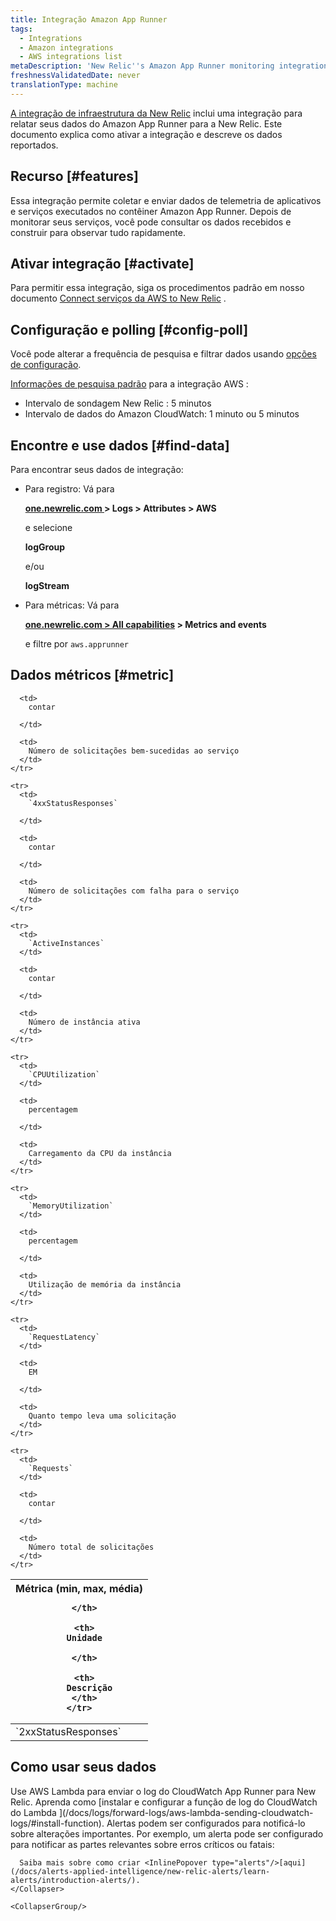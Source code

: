 ```yaml
---
title: Integração Amazon App Runner
tags:
  - Integrations
  - Amazon integrations
  - AWS integrations list
metaDescription: 'New Relic''s Amazon App Runner monitoring integration: what data it reports, and how to enable it.'
freshnessValidatedDate: never
translationType: machine
---
```


[A integração de infraestrutura da New Relic](/docs/infrastructure/integrations-getting-started/getting-started/introduction-infrastructure-integrations) inclui uma integração para relatar seus dados do Amazon App Runner para a New Relic. Este documento explica como ativar a integração e descreve os dados reportados.

## Recurso [#features]

Essa integração permite coletar e enviar dados de telemetria de aplicativos e serviços executados no contêiner Amazon App Runner. Depois de monitorar seus serviços, você pode consultar os dados recebidos e construir <InlinePopover type="dashboards"/>para observar tudo rapidamente.

## Ativar integração [#activate]

Para permitir essa integração, siga os procedimentos padrão em nosso documento [Connect serviços da AWS to New Relic](/docs/infrastructure/infrastructure-integrations/getting-started/connect-aws-integrations-infrastructure) .

## Configuração e polling [#config-poll]

Você pode alterar a frequência de pesquisa e filtrar dados usando [opções de configuração](/docs/integrations/new-relic-integrations/getting-started/configure-polling-frequency-data-collection-cloud-integrations).

[Informações de pesquisa padrão](/docs/infrastructure/amazon-integrations/aws-integrations-list/aws-polling-intervals-infrastructure-integrations) para a integração AWS :

* Intervalo de sondagem New Relic : 5 minutos
* Intervalo de dados do Amazon CloudWatch: 1 minuto ou 5 minutos

## Encontre e use dados [#find-data]

Para encontrar seus dados de integração:

* Para registro: Vá para

  <DNT>**[one.newrelic.com ](https://one.newrelic.com)> Logs > Attributes > AWS**</DNT>

  e selecione

  <DNT>**logGroup**</DNT>

  e/ou

  <DNT>**logStream**</DNT>

* Para métricas: Vá para

  <DNT>**[one.newrelic.com > All capabilities](https://one.newrelic.com/all-capabilities) > Metrics and events**</DNT>

  e filtre por `aws.apprunner`

## Dados métricos [#metric]

<table>
  <thead>
    <tr>
      <th style={{ width: "200px" }}>
        Métrica (min, max, média)  

      </th>

      <th>
        Unidade  

      </th>

      <th>
        Descrição
      </th>
    </tr>
  </thead>

  <tbody>
    <tr>
      <td>
        `2xxStatusResponses`
      </td>

      <td>
        contar  

      </td>

      <td>
        Número de solicitações bem-sucedidas ao serviço
      </td>
    </tr>

    <tr>
      <td>
        `4xxStatusResponses`  

      </td>

      <td>
        contar  

      </td>

      <td>
        Número de solicitações com falha para o serviço
      </td>
    </tr>

    <tr>
      <td>
        `ActiveInstances`
      </td>

      <td>
        contar  

      </td>

      <td>
        Número de instância ativa
      </td>
    </tr>

    <tr>
      <td>
        `CPUUtilization`
      </td>

      <td>
        percentagem  

      </td>

      <td>
        Carregamento da CPU da instância
      </td>
    </tr>

    <tr>
      <td>
        `MemoryUtilization`
      </td>

      <td>
        percentagem  

      </td>

      <td>
        Utilização de memória da instância
      </td>
    </tr>

    <tr>
      <td>
        `RequestLatency`
      </td>

      <td>
        EM  

      </td>

      <td>
        Quanto tempo leva uma solicitação
      </td>
    </tr>

    <tr>
      <td>
        `Requests`
      </td>

      <td>
        contar  

      </td>

      <td>
        Número total de solicitações
      </td>
    </tr>
  </tbody>
</table>

## Como usar seus dados

<CollapserGroup>
  <Collapser
    className="freq-link"
    id="logs"
    title="Registro de acesso"
  >
    Use AWS Lambda para enviar o log do CloudWatch App Runner para New Relic. Aprenda como [instalar e configurar a função de log do CloudWatch do Lambda ](/docs/logs/forward-logs/aws-lambda-sending-cloudwatch-logs/#install-function).
  </Collapser>

  <CollapserGroup>
    <Collapser
      className="freq-link"
      id="alerts"
      title="Criar alerta"
    >
      Alertas podem ser configurados para notificá-lo sobre alterações importantes. Por exemplo, um alerta pode ser configurado para notificar as partes relevantes sobre erros críticos ou fatais:

      Saiba mais sobre como criar <InlinePopover type="alerts"/>[aqui](/docs/alerts-applied-intelligence/new-relic-alerts/learn-alerts/introduction-alerts/).
    </Collapser>

    <CollapserGroup/>
  </CollapserGroup>
</CollapserGroup>